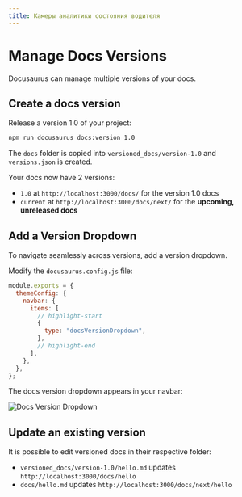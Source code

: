 ```yaml
---
title: Камеры аналитики состояния водителя
---
```


# Manage Docs Versions

Docusaurus can manage multiple versions of your docs.

## Create a docs version

Release a version 1.0 of your project:

```bash
npm run docusaurus docs:version 1.0
```

The `docs` folder is copied into `versioned_docs/version-1.0` and `versions.json` is created.

Your docs now have 2 versions:

* `1.0` at `http://localhost:3000/docs/` for the version 1.0 docs
* `current` at `http://localhost:3000/docs/next/` for the **upcoming, unreleased docs**

## Add a Version Dropdown

To navigate seamlessly across versions, add a version dropdown.

Modify the `docusaurus.config.js` file:

```js
module.exports = {
  themeConfig: {
    navbar: {
      items: [
        // highlight-start
        {
          type: "docsVersionDropdown",
        },
        // highlight-end
      ],
    },
  },
};
```

The docs version dropdown appears in your navbar:

![Docs Version Dropdown](/img/docs/docsVersionDropdown.png)

## Update an existing version

It is possible to edit versioned docs in their respective folder:

* `versioned_docs/version-1.0/hello.md` updates `http://localhost:3000/docs/hello`
* `docs/hello.md` updates `http://localhost:3000/docs/next/hello`
